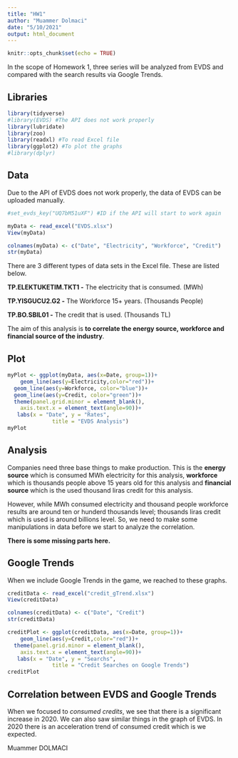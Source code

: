 ```yaml
---
title: "HW1"
author: "Muammer Dolmaci"
date: "5/10/2021"
output: html_document
---
```


```r
knitr::opts_chunk$set(echo = TRUE)
```

In the scope of Homework 1, three series will be analyzed from EVDS and compared with the search results via Google Trends.

## Libraries

```r
library(tidyverse)
#library(EVDS) #The API does not work properly
library(lubridate)
library(zoo)
library(readxl) #To read Excel file
library(ggplot2) #To plot the graphs
#library(dplyr)
```

## Data

Due to the API of EVDS does not work properly, the data of EVDS can be uploaded manually.

```r
#set_evds_key("UQ7bM51uXF") #ID if the API will start to work again

myData <- read_excel("EVDS.xlsx")
View(myData)

colnames(myData) <- c("Date", "Electricity", "Workforce", "Credit")
str(myData)
```

There are 3 different types of data sets in the Excel file. These are listed below.

**TP.ELEKTUKETIM.TKT1 -** The electricity that is consumed. (MWh)

**TP.YISGUCU2.G2 -** The Workforce 15+ years. (Thousands People)

**TP.BO.SBIL01 -** The credit that is used. (Thousands TL)

The aim of this analysis is **to correlate the energy source, workforce and financial source of the industry**.

## Plot

```r
myPlot <- ggplot(myData, aes(x=Date, group=1))+
    geom_line(aes(y=Electricity,color="red"))+
  geom_line(aes(y=Workforce, color="blue"))+
  geom_line(aes(y=Credit, color="green"))+
  theme(panel.grid.minor = element_blank(),
    axis.text.x = element_text(angle=90))+
   labs(x = "Date", y = "Rates", 
              title = "EVDS Analysis")
myPlot
```

## Analysis

Companies need three base things to make production. This is the **energy source** which is consumed MWh electricity for this analysis, **workforce** which is thousands people above 15 years old for this analysis and **financial source** which is the used thousand liras credit for this analysis.

However, while MWh consumed electricity and thousand people workforce results are around ten or hunderd thousands level; thousands liras credit which is used is around billions level. So, we need to make some manipulations in data before we start to analyze the correlation.

**There is some missing parts here.**

## Google Trends

When we include Google Trends in the game, we reached to these graphs.

```r
creditData <- read_excel("credit_gTrend.xlsx")
View(creditData)

colnames(creditData) <- c("Date", "Credit")
str(creditData)
```

```r
creditPlot <- ggplot(creditData, aes(x=Date, group=1))+
    geom_line(aes(y=Credit,color="red"))+
  theme(panel.grid.minor = element_blank(),
    axis.text.x = element_text(angle=90))+
   labs(x = "Date", y = "Searchs", 
              title = "Credit Searches on Google Trends")
creditPlot
```

## Correlation between EVDS and Google Trends

When we focused to *consumed credits*, we see that there is a significant increase in 2020. We can also saw similar things in the graph of EVDS. In 2020 there is an acceleration trend of consumed credit which is we expected.

Muammer DOLMACI










